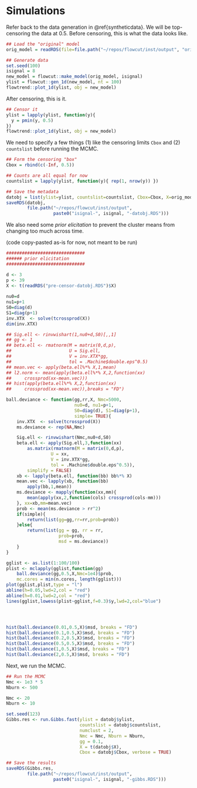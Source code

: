 # Simulations

Refer back to the data generation in \@ref{syntheticdata}. We will be
top-censoring the data at 0.5. Before censoring, this is what the data looks
like.

```r
## Load the "original" model
orig_model = readRDS(file=file.path("~/repos/flowcut/inst/output", "orig_model.RDS"))

## Generate data
set.seed(100)
isignal = 8
new_model = flowcut::make_model(orig_model, isignal)
ylist = flowcut::gen_1d(new_model, nt = 100)
flowtrend::plot_1d(ylist, obj = new_model)
```

After censoring, this is it.


```r
## Censor it
ylist = lapply(ylist, function(y){
  y = pmin(y, 0.5)
})
flowtrend::plot_1d(ylist, obj = new_model)
```

We need to specify a few things (1) like the censoring limits `Cbox` and (2)
`countslist` before running the MCMC.

```r
## Form the censoring "box"
Cbox = rbind(c(-Inf, 0.5)) 

## Counts are all equal for now
countslist = lapply(ylist, function(y){ rep(1, nrow(y)) })

## Save the metadata
datobj = list(ylist=ylist, countslist=countslist, Cbox=Cbox, X=orig_model$X)
saveRDS(datobj,
        file.path("~/repos/flowcut/inst/output",
                  paste0("isignal-", isignal, "-datobj.RDS")))
```

We also need some *prior elicitation* to prevent the cluster means from changing
too much across time.

(code copy-pasted as-is for now, not meant to be run)

```r
##############################
###### prior elicitation
##############################

d <- 3
p <- 39 
X <- t(readRDS("pre-censor-datobj.RDS")$X)
    
nu0=d
nu1=p+1 
S0=diag(d)
S1=diag(p+1)
inv.XTX  <- solve(tcrossprod(X))
dim(inv.XTX)

## Sig.ell <- rinvwishart(1,nu0+d,S0)[,,1]
## gg <- 1 
## beta.ell <- rmatnorm(M = matrix(0,d,p), 
##                      U = Sig.ell, 
##                      V = inv.XTX*gg, 
##                      tol = .Machine$double.eps^0.5)
## mean.vec <- apply(beta.ell%*% X,1,mean)
## l2.norm <- mean(apply(beta.ell%*% X,2,function(xx)
##     crossprod(xx-mean.vec)))
## hist(apply(beta.ell%*% X,2,function(xx)
##     crossprod(xx-mean.vec)),breaks = "FD")

ball.deviance <- function(gg,rr,X, Nmc=5000,
                          nu0=d, nu1=p+1,
                          S0=diag(d), S1=diag(p+1),
                          simple= TRUE){
    inv.XTX  <- solve(tcrossprod(X))
    ms.deviance <- rep(NA,Nmc) 

    Sig.ell <- rinvwishart(Nmc,nu0+d,S0)
    beta.ell <- apply(Sig.ell,3,function(xx)
        as.matrix(rmatnorm(M = matrix(0,d,p), 
                 U = xx, 
                 V = inv.XTX*gg, 
                 tol = .Machine$double.eps^0.5)),
        simplify = FALSE)
    xb <- lapply(beta.ell, function(bb) bb%*% X)  
    mean.vec <- lapply(xb, function(bb)
        apply(bb,1,mean))
    ms.deviance <- mapply(function(xx,mm){
        mean(apply(xx,2,function(cols) crossprod(cols-mm)))
    }, xx=xb,mm=mean.vec)
    prob <- mean(ms.deviance > rr^2)
    if(simple){
        return(list(gg=gg,rr=rr,prob=prob))
    }else{
        return(list(gg = gg, rr = rr,
                    prob=prob,
                    msd = ms.deviance)) 
    }
}

gglist <- as.list(1:100/100)
plist <- mclapply(gglist,function(gg)
    ball.deviance(gg,0.5,X,Nmc=1e4)$prob,
    mc.cores = min(n.cores, length(gglist)))
plot(gglist,plist,type = "l") 
abline(h=0.05,lwd=2,col = "red")
abline(h=0.01,lwd=2,col = "red")
lines(gglist,lowess(plist~gglist,f=0.3)$y,lwd=2,col="blue")




hist(ball.deviance(0.01,0.5,X)$msd, breaks = "FD")
hist(ball.deviance(0.1,0.5,X)$msd, breaks = "FD")
hist(ball.deviance(0.2,0.5,X)$msd, breaks = "FD")
hist(ball.deviance(0.5,0.5,X)$msd, breaks = "FD")
hist(ball.deviance(1,0.5,X)$msd, breaks = "FD")
hist(ball.deviance(2,0.5,X)$msd, breaks = "FD")
```


Next, we run the MCMC.

```r
## Run the MCMC
Nmc <- 1e3 * 5
Nburn <- 500

Nmc <- 20
Nburn <- 10

set.seed(123)
Gibbs.res <- run.Gibbs.fast(ylist = datobj$ylist,
                            countslist = datobj$countslist,
                            numclust = 2,
                            Nmc = Nmc, Nburn = Nburn,
                            gg = 0.1, 
                            X = t(datobj$X),
                            Cbox = datobj$Cbox, verbose = TRUE)

## Save the results
saveRDS(Gibbs.res,
        file.path("~/repos/flowcut/inst/output",
                  paste0("isignal-", isignal, "-gibbs.RDS")))
```
